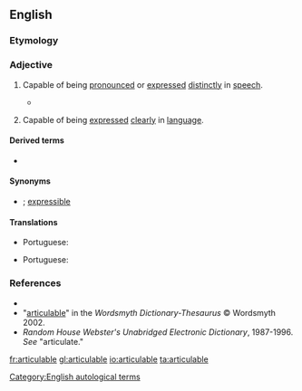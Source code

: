 ==English==

===Etymology===
{{suffix|articulate|alt1=articul(ate)|able|lang=en}}

===Adjective===
{{en-adj}}

# {{lb|en|phonetics|of words, linguistic expressions, etc.}} Capable of being [[pronounce]]d or [[express]]ed [[distinctly]] in [[speech]].
#* {{quote-text|year=1796|author=P. W. Fogg|title=Elementa Anglicana|volume=2|page=159|passage=It is beyond a doubt that many sounds are articulable, which do not occur in English.}}
# {{lb|en|of ideas, thoughts, etc.}} Capable of being [[express]]ed [[clearly]] in [[language]].

====Derived terms====
* {{l|en|inarticulable}}

====Synonyms====
* {{l|en|enunciable}}; [[expressible]]

====Translations====
{{trans-top|capable of being pronounced}}
* Portuguese: {{t|pt|articulável}}
{{trans-mid}}
{{trans-bottom}}

{{trans-top|capable of being expressed clearly}}
* Portuguese: {{t|pt|articulável}}
{{trans-mid}}
{{trans-bottom}}

===References===
* {{R:Dictionary.com}}
* "[http://www.wordsmyth.net/live/home.php?script=search&matchent=articulable&matchtype=exact articulable]" in the ''Wordsmyth Dictionary-Thesaurus'' © Wordsmyth 2002.
* ''Random House Webster's Unabridged Electronic Dictionary'', 1987-1996. ''See'' "articulate."

[[Category:English autological terms]]

[[fr:articulable]]
[[gl:articulable]]
[[io:articulable]]
[[ta:articulable]]